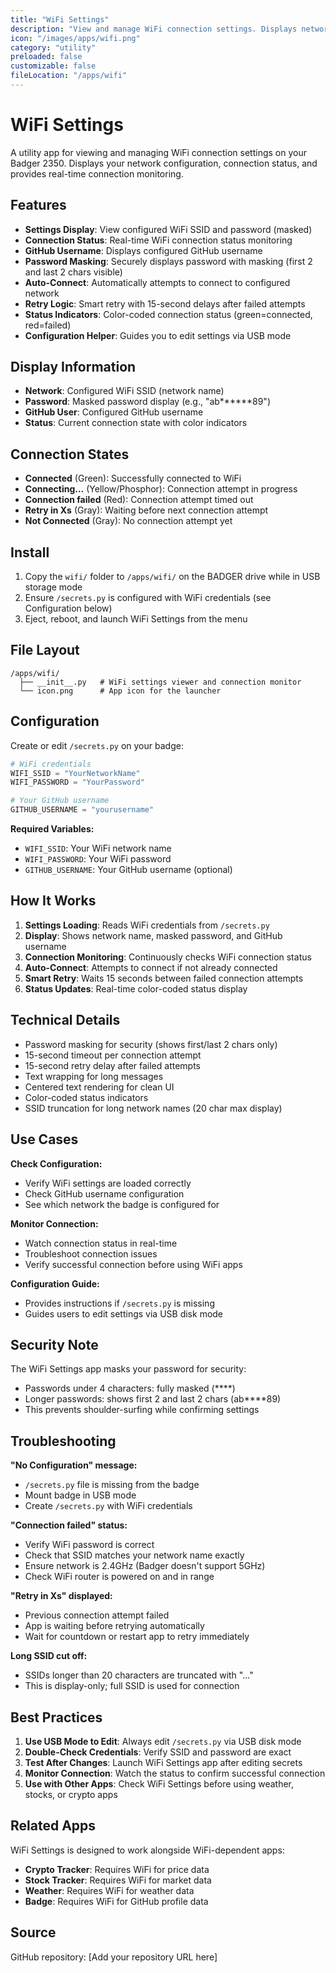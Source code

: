 ```yaml
---
title: "WiFi Settings"
description: "View and manage WiFi connection settings. Displays network name, connection status, and credentials from secrets.py."
icon: "/images/apps/wifi.png"
category: "utility"
preloaded: false
customizable: false
fileLocation: "/apps/wifi"
---
```


# WiFi Settings

A utility app for viewing and managing WiFi connection settings on your Badger 2350. Displays your network configuration, connection status, and provides real-time connection monitoring.

## Features

- **Settings Display**: View configured WiFi SSID and password (masked)
- **Connection Status**: Real-time WiFi connection status monitoring
- **GitHub Username**: Displays configured GitHub username
- **Password Masking**: Securely displays password with masking (first 2 and last 2 chars visible)
- **Auto-Connect**: Automatically attempts to connect to configured network
- **Retry Logic**: Smart retry with 15-second delays after failed attempts
- **Status Indicators**: Color-coded connection status (green=connected, red=failed)
- **Configuration Helper**: Guides you to edit settings via USB mode

## Display Information

- **Network**: Configured WiFi SSID (network name)
- **Password**: Masked password display (e.g., "ab******89")
- **GitHub User**: Configured GitHub username
- **Status**: Current connection state with color indicators

## Connection States

- **Connected** (Green): Successfully connected to WiFi
- **Connecting...** (Yellow/Phosphor): Connection attempt in progress
- **Connection failed** (Red): Connection attempt timed out
- **Retry in Xs** (Gray): Waiting before next connection attempt
- **Not Connected** (Gray): No connection attempt yet

## Install

1. Copy the `wifi/` folder to `/apps/wifi/` on the BADGER drive while in USB storage mode
2. Ensure `/secrets.py` is configured with WiFi credentials (see Configuration below)
3. Eject, reboot, and launch WiFi Settings from the menu

## File Layout

```
/apps/wifi/
  ├── __init__.py   # WiFi settings viewer and connection monitor
  └── icon.png      # App icon for the launcher
```

## Configuration

Create or edit `/secrets.py` on your badge:

```python
# WiFi credentials
WIFI_SSID = "YourNetworkName"
WIFI_PASSWORD = "YourPassword"

# Your GitHub username
GITHUB_USERNAME = "yourusername"
```

**Required Variables:**
- `WIFI_SSID`: Your WiFi network name
- `WIFI_PASSWORD`: Your WiFi password
- `GITHUB_USERNAME`: Your GitHub username (optional)

## How It Works

1. **Settings Loading**: Reads WiFi credentials from `/secrets.py`
2. **Display**: Shows network name, masked password, and GitHub username
3. **Connection Monitoring**: Continuously checks WiFi connection status
4. **Auto-Connect**: Attempts to connect if not already connected
5. **Smart Retry**: Waits 15 seconds between failed connection attempts
6. **Status Updates**: Real-time color-coded status display

## Technical Details

- Password masking for security (shows first/last 2 chars only)
- 15-second timeout per connection attempt
- 15-second retry delay after failed attempts
- Text wrapping for long messages
- Centered text rendering for clean UI
- Color-coded status indicators
- SSID truncation for long network names (20 char max display)

## Use Cases

**Check Configuration:**
- Verify WiFi settings are loaded correctly
- Check GitHub username configuration
- See which network the badge is configured for

**Monitor Connection:**
- Watch connection status in real-time
- Troubleshoot connection issues
- Verify successful connection before using WiFi apps

**Configuration Guide:**
- Provides instructions if `/secrets.py` is missing
- Guides users to edit settings via USB disk mode

## Security Note

The WiFi Settings app masks your password for security:
- Passwords under 4 characters: fully masked (****)
- Longer passwords: shows first 2 and last 2 chars (ab****89)
- This prevents shoulder-surfing while confirming settings

## Troubleshooting

**"No Configuration" message:**
- `/secrets.py` file is missing from the badge
- Mount badge in USB mode
- Create `/secrets.py` with WiFi credentials

**"Connection failed" status:**
- Verify WiFi password is correct
- Check that SSID matches your network name exactly
- Ensure network is 2.4GHz (Badger doesn't support 5GHz)
- Check WiFi router is powered on and in range

**"Retry in Xs" displayed:**
- Previous connection attempt failed
- App is waiting before retrying automatically
- Wait for countdown or restart app to retry immediately

**Long SSID cut off:**
- SSIDs longer than 20 characters are truncated with "..."
- This is display-only; full SSID is used for connection

## Best Practices

1. **Use USB Mode to Edit**: Always edit `/secrets.py` via USB disk mode
2. **Double-Check Credentials**: Verify SSID and password are exact
3. **Test After Changes**: Launch WiFi Settings app after editing secrets
4. **Monitor Connection**: Watch the status to confirm successful connection
5. **Use with Other Apps**: Check WiFi Settings before using weather, stocks, or crypto apps

## Related Apps

WiFi Settings is designed to work alongside WiFi-dependent apps:
- **Crypto Tracker**: Requires WiFi for price data
- **Stock Tracker**: Requires WiFi for market data
- **Weather**: Requires WiFi for weather data
- **Badge**: Requires WiFi for GitHub profile data

## Source

GitHub repository: [Add your repository URL here]
